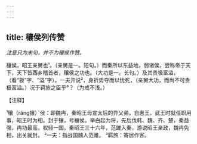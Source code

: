 ```yaml
---
---
---
```

title: 穰侯列传赞
---



*注意只为末句，并不为穰侯作赞。*

穰侯，昭王亲舅也¹。（亲舅是一。短句。）而秦所以东益地，弱诸侯，尝称帝于天下，天下皆西乡稽首者，穰侯之功也。（大功是一。长句。）及其贵极富溢，（看“极”字、“溢”字）。一夫开说²，身折势夺而以忧死，（亲舅大功，而尚不可贵极富溢。）况于羁旅之臣乎³？（为戒不浅。）

【注释】

¹穰（ráng攘）侯：即魏冉，秦昭王母宣太后的异父弟。自惠王、武王时就任职用事，昭王时为相。封于镶，号穰侯。举白起为将，先后伐韩、魏、齐、楚，秦益强，冉功最高，权倾一国。秦昭王三十六年，范雎入秦，游说昭王亲政，魏冉免相，出关就封。
²一夫：指战国魏人范雎。
³羁旅：寄居作客。